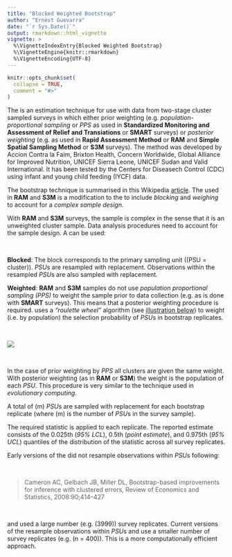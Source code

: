 ```yaml
---
title: "Blocked Weighted Bootstrap"
author: "Ernest Guevarra"
date: "`r Sys.Date()`"
output: rmarkdown::html_vignette
vignette: >
  %\VignetteIndexEntry{Blocked Weighted Bootstrap}
  %\VignetteEngine{knitr::rmarkdown}
  %\VignetteEncoding{UTF-8}
---
```


```r
knitr::opts_chunk$set(
  collapse = TRUE,
  comment = "#>"
)
```

The \code{blocked weighted bootstrap (BBW)} is an estimation technique for use with data from two-stage cluster sampled surveys in which either prior weighting (e.g. *population-proportional sampling* or *PPS* as used in **Standardized Monitoring and Assessment of Relief and Transiations** or **SMART** surveys) or *posterior weighting* (e.g. as used in **Rapid Assessment Method** or **RAM** and **Simple Spatial Sampling Method** or **S3M** surveys). The method was developed by Accion Contra la Faim, Brixton Health, Concern Worldwide, Global Alliance for Improved Nutrition, UNICEF Sierra Leone, UNICEF Sudan and Valid International. It has been tested by the Centers for Diseasech Control (CDC) using infant and young child feeding (IYCF) data.


The bootstrap technique is summarised in this Wikipedia [article](https://en.wikipedia.org/wiki/Bootstrapping_(statistics)). The \code{BBW} used in **RAM** and **S3M** is a modification to the \code{percentile bootstrap} to include *blocking* and *weighing* to account for a *complex sample design*.


With **RAM** and **S3M** surveys, the sample is complex in the sense that it is an unweighted cluster sample. Data analysis procedures need to account for the sample design. A \code{blocked weighted bootstrap (BBW)} can be used:

<br/>

**Blocked**: The block corresponds to the primary sampling unit (\(PSU = cluster\)). *PSU*s are resampled with replacement. Observations within the resampled *PSU*s are also sampled with replacement.

**Weighted**: **RAM** and **S3M** samples do not use *population proportional sampling (PPS)* to weight the sample prior to data collection (e.g. as is done with **SMART** surveys). This means that a posterior weighting procedure is required. \code{BBW} uses a *"roulette wheel"* algorithm (see [illustration below](#FIG1)) to weight (i.e. by population) the selection probability of *PSU*s in bootstrap replicates.

<br/>

<a name=FIG1></a>
![](../man/figures/rouletteWheel.png)

<br/>

In the case of prior weighting by *PPS* all clusters are given the same weight. With posterior weighting (as in **RAM** or **S3M**) the weight is the population of each *PSU*. This procedure is very similar to the \code{fitness proportional selection} technique used in *evolutionary computing*.

A total of \(m\) *PSU*s are sampled with replacement for each bootstrap replicate (where \(m\) is the number of *PSU*s in the survey sample).

The required statistic is applied to each replicate. The reported estimate consists of the 0.025th (*95\% LCL*), 0.5th (*point estimate*), and 0.975th (*95\% UCL*) quantiles of the distribution of the statistic across all survey replicates.

Early versions of the \code{BBW} did not resample observations within *PSU*s following:

<br/>

> Cameron AC, Gelbach JB, Miller DL, Bootstrap-based improvements for inference with clustered errors, Review 
  of Economics and Statistics, 2008:90;414–427

<br/>

and used a large number (e.g. \(3999\)) survey replicates. Current versions of the \code{BBW} resample observations within *PSU*s and use a smaller number of survey replicates (e.g. \(n = 400\)). This is a more computationally efficient approach.
